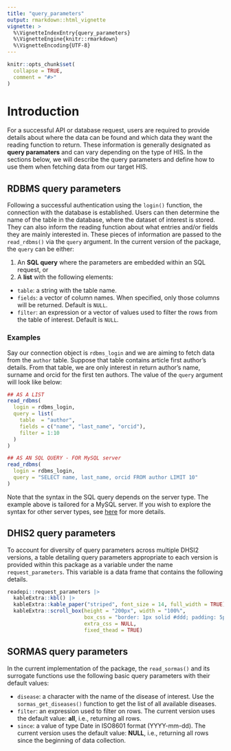 ```yaml
---
title: "query_parameters"
output: rmarkdown::html_vignette
vignette: >
  %\VignetteIndexEntry{query_parameters}
  %\VignetteEngine{knitr::rmarkdown}
  %\VignetteEncoding{UTF-8}
---
```


```r
knitr::opts_chunk$set(
  collapse = TRUE,
  comment = "#>"
)
```

# Introduction

For a successful API or database request, users are required to provide details about where the data can be found and which data they want the reading function to return. These information is generally designated as **query paramaters** and can vary depending on the type of HIS. In the sections below, we will describe the query parameters and define how to use them when fetching data from our target HIS.

## RDBMS query parameters

Following a successful authentication using the `login()` function, the connection with the database is established. Users can then determine the name of the table in the database, where the dataset of interest is stored. They can also inform the reading function about what entries and/or fields they are mainly interested in. These pieces of information are passed to the `read_rdbms()` via the `query` argument. In the current version of the package, the `query` can be either:

1.  An **SQL query** where the parameters are embedded within an SQL request, or
2.  A **list** with the following elements:

-   `table`: a string with the table name.
-   `fields`: a vector of column names. When specified, only those columns will be returned. Default is `NULL`.
-   `filter`: an expression or a vector of values used to filter the rows from the table of interest. Default is `NULL`.

### Examples

Say our connection object is `rdbms_login` and we are aiming to fetch data from the `author` table. Suppose that table contains article first author's details. From that table, we are only interest in return author's name, surname and orcid for the first ten authors. The value of the `query` argument will look like below:

```r
## AS A LIST
read_rdbms(
  login = rdbms_login,
  query = list(
    table  = "author",
    fields = c("name", "last_name", "orcid"),
    filter = 1:10
  )
)

## AS AN SQL QUERY - FOR MySQL server
read_rdbms(
  login = rdbms_login,
  query = "SELECT name, last_name, orcid FROM author LIMIT 10"
)
```

Note that the syntax in the SQL query depends on the server type. The example above is tailored for a MySQL server. If you wish to explore the syntax for other server types, see [here](https://www.w3schools.com/sqL/) for more details.

## DHIS2 query parameters

To account for diversity of query parameters across multiple DHSI2 versions, a table detailing query parameters appropriate to each version is provided within this package as a variable under the name `request_parameters`. This variable is a data frame that contains the following details.

```r
readepi::request_parameters |>
  kableExtra::kbl() |>
  kableExtra::kable_paper("striped", font_size = 14, full_width = TRUE) |>
  kableExtra::scroll_box(height = "200px", width = "100%",
                         box_css = "border: 1px solid #ddd; padding: 5px; ",
                         extra_css = NULL,
                         fixed_thead = TRUE)
```

## SORMAS query parameters

In the current implementation of the package, the `read_sormas()` and its surrogate functions use the following basic query parameters with their default values:

-   `disease`: a character with the name of the disease of interest. Use the `sormas_get_diseases()` function to get the list of all available diseases.
-   `filter`: an expression used to filter on rows. The current version uses the default value: **all**, i.e., returning all rows.
-   `since`: a value of type Date in ISO8601 format (YYYY-mm-dd). The current version uses the default value: **NULL**, i.e., returning all rows since the beginning of data collection.
